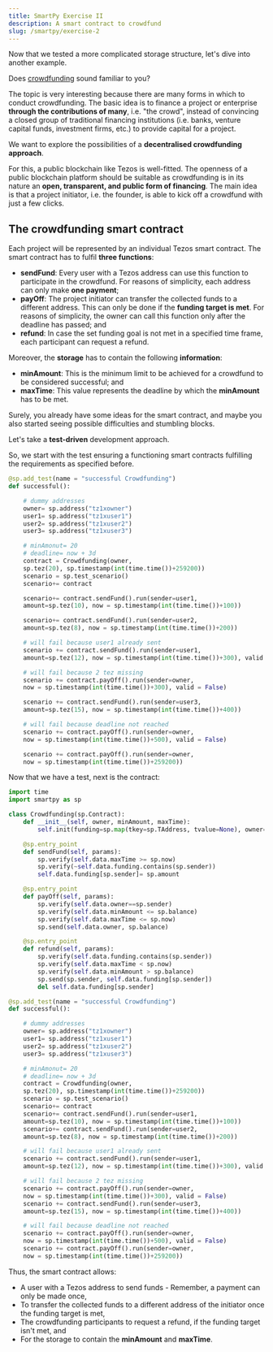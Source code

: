 ```yaml
---
title: SmartPy Exercise II
description: A smart contract to crowdfund
slug: /smartpy/exercise-2
---
```


Now that we tested a more complicated storage structure, let's dive into another example.

Does [crowdfunding](https://en.wikipedia.org/wiki/Crowdfunding) sound familiar to you?

The topic is very interesting because there are many forms in which to conduct crowdfunding. The basic idea is to finance a project or enterprise **through the contributions of many**, i.e. "the crowd", instead of convincing a closed group of traditional financing institutions (i.e. banks, venture capital funds, investment firms, etc.) to provide capital for a project.

We want to explore the possibilities of a **decentralised crowdfunding approach**.

For this, a public blockchain like Tezos is well-fitted. The openness of a public blockchain platform should be suitable as crowdfunding is in its nature an **open, transparent, and public form of financing**. The main idea is that a project initiator, i.e. the founder, is able to kick off a crowdfund with just a few clicks.

## The crowdfunding smart contract

Each project will be represented by an individual Tezos smart contract. The smart contract has to fulfil **three functions**:

* **sendFund**: Every user with a Tezos address can use this function to participate in the crowdfund. For reasons of simplicity, each address can only make **one payment**;
* **payOff**: The project initiator can transfer the collected funds to a different address. This can only be done if the **funding target is met**. For reasons of simplicity, the owner can call this function only after the deadline has passed; and
* **refund**: In case the set funding goal is not met in a specified time frame, each participant can request a refund.

Moreover, the **storage** has to contain the following **information**:

* **minAmount**: This is the minimum limit to be achieved for a crowdfund to be considered successful; and
* **maxTime**: This value represents the deadline by which the **minAmount** has to be met.

Surely, you already have some ideas for the smart contract, and maybe you also started seeing possible difficulties and stumbling blocks.

Let's take a **test-driven** development approach.

So, we start with the test ensuring a functioning smart contracts fulfilling the requirements as specified before.

```python
@sp.add_test(name = "successful Crowdfunding")
def successful():

    # dummy addresses
    owner= sp.address("tz1xowner")
    user1= sp.address("tz1xuser1")
    user2= sp.address("tz1xuser2")
    user3= sp.address("tz1xuser3")

    # minAmonut= 20
    # deadline= now + 3d
    contract = Crowdfunding(owner, 
    sp.tez(20), sp.timestamp(int(time.time())+259200))
    scenario = sp.test_scenario()
    scenario+= contract

    scenario+= contract.sendFund().run(sender=user1, 
    amount=sp.tez(10), now = sp.timestamp(int(time.time())+100))

    scenario+= contract.sendFund().run(sender=user2, 
    amount=sp.tez(8), now = sp.timestamp(int(time.time())+200))

    # will fail because user1 already sent
    scenario += contract.sendFund().run(sender=user1, 
    amount=sp.tez(12), now = sp.timestamp(int(time.time())+300), valid = False)

    # will fail because 2 tez missing
    scenario += contract.payOff().run(sender=owner, 
    now = sp.timestamp(int(time.time())+300), valid = False)

    scenario += contract.sendFund().run(sender=user3, 
    amount=sp.tez(15), now = sp.timestamp(int(time.time())+400))

    # will fail because deadline not reached
    scenario += contract.payOff().run(sender=owner, 
    now = sp.timestamp(int(time.time())+500), valid = False)

    scenario += contract.payOff().run(sender=owner, 
    now = sp.timestamp(int(time.time())+259200))
```

Now that we have a test, next is the contract:

```python
import time
import smartpy as sp

class Crowdfunding(sp.Contract):
    def __init__(self, owner, minAmount, maxTime):
        self.init(funding=sp.map(tkey=sp.TAddress, tvalue=None), owner=owner, minAmount=minAmount, maxTime=maxTime)

    @sp.entry_point
    def sendFund(self, params):
        sp.verify(self.data.maxTime >= sp.now) 
        sp.verify(~self.data.funding.contains(sp.sender))
        self.data.funding[sp.sender]= sp.amount

    @sp.entry_point
    def payOff(self, params):
        sp.verify(self.data.owner==sp.sender)
        sp.verify(self.data.minAmount <= sp.balance)
        sp.verify(self.data.maxTime <= sp.now)
        sp.send(self.data.owner, sp.balance)

    @sp.entry_point
    def refund(self, params):
        sp.verify(self.data.funding.contains(sp.sender))
        sp.verify(self.data.maxTime < sp.now)
        sp.verify(self.data.minAmount > sp.balance)
        sp.send(sp.sender, self.data.funding[sp.sender])
        del self.data.funding[sp.sender]

@sp.add_test(name = "successful Crowdfunding")
def successful():

    # dummy addresses
    owner= sp.address("tz1xowner")
    user1= sp.address("tz1xuser1")
    user2= sp.address("tz1xuser2")
    user3= sp.address("tz1xuser3")

    # minAmonut= 20
    # deadline= now + 3d
    contract = Crowdfunding(owner, 
    sp.tez(20), sp.timestamp(int(time.time())+259200))
    scenario = sp.test_scenario()
    scenario+= contract
    scenario+= contract.sendFund().run(sender=user1, 
    amount=sp.tez(10), now = sp.timestamp(int(time.time())+100))
    scenario+= contract.sendFund().run(sender=user2, 
    amount=sp.tez(8), now = sp.timestamp(int(time.time())+200))

    # will fail because user1 already sent
    scenario += contract.sendFund().run(sender=user1, 
    amount=sp.tez(12), now = sp.timestamp(int(time.time())+300), valid = False)

    # will fail because 2 tez missing
    scenario += contract.payOff().run(sender=owner, 
    now = sp.timestamp(int(time.time())+300), valid = False)
    scenario += contract.sendFund().run(sender=user3, 
    amount=sp.tez(15), now = sp.timestamp(int(time.time())+400))

    # will fail because deadline not reached
    scenario += contract.payOff().run(sender=owner, 
    now = sp.timestamp(int(time.time())+500), valid = False)
    scenario += contract.payOff().run(sender=owner, 
    now = sp.timestamp(int(time.time())+259200))
```

Thus, the smart contract allows:

* A user with a Tezos address to send funds - Remember, a payment can only be made once,
* To transfer the collected funds to a different address of the initiator once the funding target is met,
* The crowdfunding participants to request a refund, if the funding target isn't met, and
* For the storage to contain the **minAmount** and **maxTime**.
